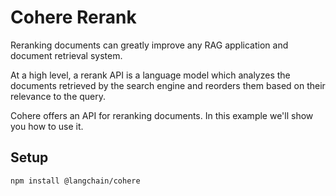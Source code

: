 # Cohere Rerank

Reranking documents can greatly improve any RAG application and document retrieval system.

At a high level, a rerank API is a language model which analyzes the documents retrieved by the search engine and reorders them based on their relevance to the query.

Cohere offers an API for reranking documents. In this example we'll show you how to use it.


## Setup


<IntegrationInstallTooltip></IntegrationInstallTooltip>

```bash npm2yarn
npm install @langchain/cohere
```